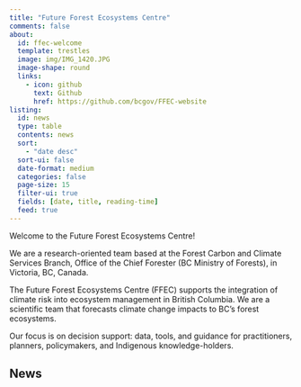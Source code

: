 ```yaml
---
title: "Future Forest Ecosystems Centre"
comments: false
about: 
  id: ffec-welcome
  template: trestles
  image: img/IMG_1420.JPG
  image-shape: round
  links: 
    - icon: github
      text: Github
      href: https://github.com/bcgov/FFEC-website
listing:
  id: news
  type: table
  contents: news
  sort: 
    - "date desc"
  sort-ui: false
  date-format: medium
  categories: false
  page-size: 15
  filter-ui: true
  fields: [date, title, reading-time]
  feed: true
---
```


:::{#ffec-welcome}

Welcome to the Future Forest Ecosystems Centre!

We are a research-oriented team based at the Forest Carbon and Climate Services Branch,
Office of the Chief Forester (BC Ministry of Forests), in Victoria, BC, Canada.

The Future Forest Ecosystems Centre (FFEC) supports the integration of climate 
risk into ecosystem management in British Columbia. We are a scientific team that
forecasts climate change impacts to BC’s forest ecosystems. 

Our focus is on decision support: data, tools, and guidance for practitioners, 
planners, policymakers, and Indigenous knowledge-holders.  

:::

## News

:::{#news}
:::

